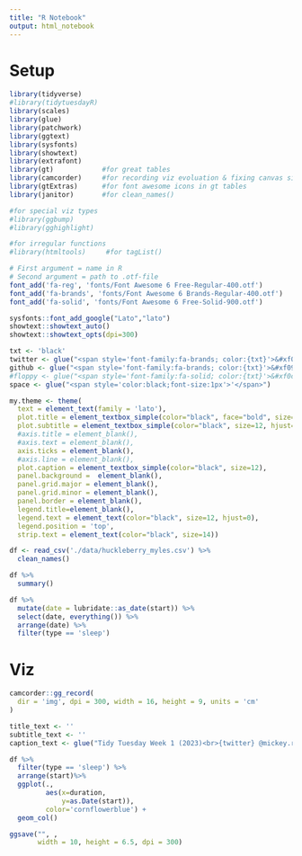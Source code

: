```yaml
---
title: "R Notebook"
output: html_notebook
---
```


# Setup

```r
library(tidyverse)
#library(tidytuesdayR)
library(scales)
library(glue)
library(patchwork)
library(ggtext)
library(sysfonts)
library(showtext)
library(extrafont)
library(gt)            #for great tables
library(camcorder)     #for recording viz evoluation & fixing canvas size
library(gtExtras)      #for font awesome icons in gt tables
library(janitor)       #for clean_names()

#for special viz types
#library(ggbump)
#library(gghighlight)

#for irregular functions
#library(htmltools)     #for tagList()
```

```r
# First argument = name in R
# Second argument = path to .otf-file
font_add('fa-reg', 'fonts/Font Awesome 6 Free-Regular-400.otf')
font_add('fa-brands', 'fonts/Font Awesome 6 Brands-Regular-400.otf')
font_add('fa-solid', 'fonts/Font Awesome 6 Free-Solid-900.otf')

sysfonts::font_add_google("Lato","lato")
showtext::showtext_auto()
showtext::showtext_opts(dpi=300)
```

```r
txt <- 'black'
twitter <- glue("<span style='font-family:fa-brands; color:{txt}'>&#xf099;</span>")
github <- glue("<span style='font-family:fa-brands; color:{txt}'>&#xf09b;</span>")
#floppy <- glue("<span style='font-family:fa-solid; color:{txt}'>&#xf0c7;</span>")
space <- glue("<span style='color:black;font-size:1px'>'</span>")
```

```r
my.theme <- theme(
  text = element_text(family = 'lato'), 
  plot.title = element_textbox_simple(color="black", face="bold", size=20, hjust=0), 
  plot.subtitle = element_textbox_simple(color="black", size=12, hjust=0), 
  #axis.title = element_blank(), 
  #axis.text = element_blank(), 
  axis.ticks = element_blank(),
  #axis.line = element_blank(), 
  plot.caption = element_textbox_simple(color="black", size=12), 
  panel.background =  element_blank(), 
  panel.grid.major = element_blank(),
  panel.grid.minor = element_blank(),
  panel.border = element_blank(), 
  legend.title=element_blank(), 
  legend.text = element_text(color="black", size=12, hjust=0),
  legend.position = 'top',
  strip.text = element_text(color="black", size=14))
```

```r
df <- read_csv('./data/huckleberry_myles.csv') %>% 
  clean_names()
```

```r
df %>% 
  summary()
```
```r
df %>% 
  mutate(date = lubridate::as_date(start)) %>% 
  select(date, everything()) %>% 
  arrange(date) %>% 
  filter(type == 'sleep')
```


# Viz

```r
camcorder::gg_record(
  dir = 'img', dpi = 300, width = 16, height = 9, units = 'cm'
)
```


```r
title_text <- ''
subtitle_text <- ''
caption_text <- glue("Tidy Tuesday Week 1 (2023)<br>{twitter} @mickey.rafa • {github} mrafa3/tidy_tuesday")
```


```r
df %>% 
  filter(type == 'sleep') %>% 
  arrange(start)%>% 
  ggplot(.,
         aes(x=duration,
             y=as.Date(start)),
         color='cornflowerblue') + 
  geom_col()

```


```r
ggsave("", ,
       width = 10, height = 6.5, dpi = 300)
```

